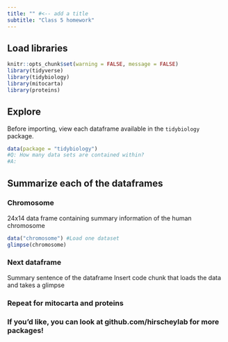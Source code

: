 ```yaml
---
title: "" #<-- add a title
subtitle: "Class 5 homework"
---
```

## Load libraries
```r
knitr::opts_chunk$set(warning = FALSE, message = FALSE)
library(tidyverse)
library(tidybiology)
library(mitocarta)
library(proteins)
```

## Explore
Before importing, view each dataframe available in the `tidybiology` package. 
```r
data(package = "tidybiology")
#Q: How many data sets are contained within?
#A: 
```

## Summarize each of the dataframes

### Chromosome  
24x14 data frame containing summary information of the human chromosome  
```r
data("chromosome") #Load one dataset
glimpse(chromosome)
```


### Next dataframe
Summary sentence of the dataframe
Insert code chunk that loads the data and takes a glimpse

### Repeat for mitocarta and proteins

### If you'd like, you can look at github.com/hirscheylab for more packages!